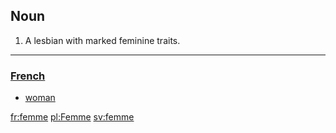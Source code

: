 ==Noun==
# A lesbian with marked feminine traits.


----

===[[French]]===
*[[woman]]

[[fr:femme]]
[[pl:Femme]]
[[sv:femme]]
